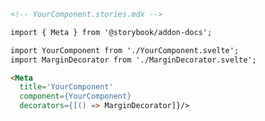 ```md
<!-- YourComponent.stories.mdx -->

import { Meta } from '@storybook/addon-docs';

import YourComponent from './YourComponent.svelte';
import MarginDecorator from './MarginDecorator.svelte';

<Meta 
  title='YourComponent' 
  component={YourComponent} 
  decorators={[() => MarginDecorator]}/>
```